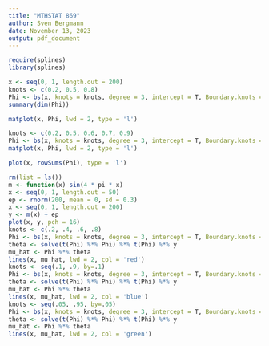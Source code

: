 ```yaml
---
title: "MTHSTAT 869"
author: Sven Bergmann
date: November 13, 2023
output: pdf_document
---
```

```r
require(splines)
library(splines)
```
```r
x <- seq(0, 1, length.out = 200)
knots <- c(0.2, 0.5, 0.8)
Phi <- bs(x, knots = knots, degree = 3, intercept = T, Boundary.knots = c(0, 1))
summary(dim(Phi))
```
```r
matplot(x, Phi, lwd = 2, type = 'l')
```
```r
knots <- c(0.2, 0.5, 0.6, 0.7, 0.9)
Phi <- bs(x, knots = knots, degree = 3, intercept = T, Boundary.knots = c(0, 1))
matplot(x, Phi, lwd = 2, type = 'l')
```
```r
plot(x, rowSums(Phi), type = 'l')
```
```r
rm(list = ls())
m <- function(x) sin(4 * pi * x)
x <- seq(0, 1, length.out = 50)
ep <- rnorm(200, mean = 0, sd = 0.3)
x <- seq(0, 1, length.out = 200)
y <- m(x) + ep
plot(x, y, pch = 16)
knots <- c(.2, .4, .6, .8)
Phi <- bs(x, knots = knots, degree = 3, intercept = T, Boundary.knots = c(0, 1))
theta <- solve(t(Phi) %*% Phi) %*% t(Phi) %*% y
mu_hat <- Phi %*% theta
lines(x, mu_hat, lwd = 2, col = 'red')
knots <- seq(.1, .9, by=.1)
Phi <- bs(x, knots = knots, degree = 3, intercept = T, Boundary.knots = c(0, 1))
theta <- solve(t(Phi) %*% Phi) %*% t(Phi) %*% y
mu_hat <- Phi %*% theta
lines(x, mu_hat, lwd = 2, col = 'blue')
knots <- seq(.05, .95, by=.05)
Phi <- bs(x, knots = knots, degree = 3, intercept = T, Boundary.knots = c(0, 1))
theta <- solve(t(Phi) %*% Phi) %*% t(Phi) %*% y
mu_hat <- Phi %*% theta
lines(x, mu_hat, lwd = 2, col = 'green')
```
